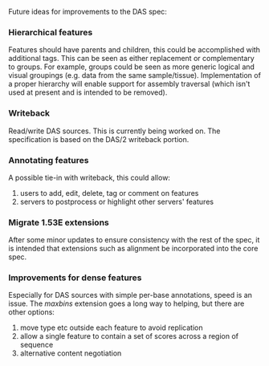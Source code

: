 Future ideas for improvements to the DAS spec:

===Hierarchical features===

Features should have parents and children, this could be accomplished with additional tags. This can be seen as either replacement or complementary to groups. For example, groups could be seen as more generic logical and visual groupings (e.g. data from the same sample/tissue). Implementation of a proper hierarchy will enable support for assembly traversal (which isn't used at present and is intended to be removed).

===Writeback===

Read/write DAS sources. This is currently being worked on. The specification is based on the DAS/2 writeback portion.

===Annotating features===

A possible tie-in with writeback, this could allow:
# users to add, edit, delete, tag or comment on features
# servers to postprocess or highlight other servers' features

===Migrate 1.53E extensions===

After some minor updates to ensure consistency with the rest of the spec, it is intended that extensions such as alignment be incorporated into the core spec.

===Improvements for dense features===

Especially for DAS sources with simple per-base annotations, speed is an issue. The ''maxbins'' extension goes a long way to helping, but there are other options:
# move type etc outside each feature to avoid replication
# allow a single feature to contain a set of scores across a region of sequence
# alternative content negotiation